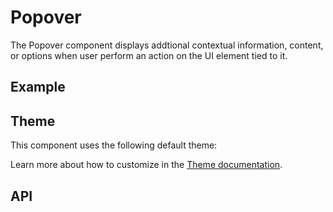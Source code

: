 
<Meta of={PopoverStories} />

# Popover
The Popover component displays addtional contextual information, content, or options when user perform an action on the UI element tied to it.

## Example
<Canvas sourceState="shown" of={PopoverStories.Simple} />

## Theme
This component uses the following default theme:

<ThemeRender theme={popoverTheme} />

Learn more about how to customize in the [Theme documentation](/theme/getting-started).

## API
<PropsTable name="Popover" />
